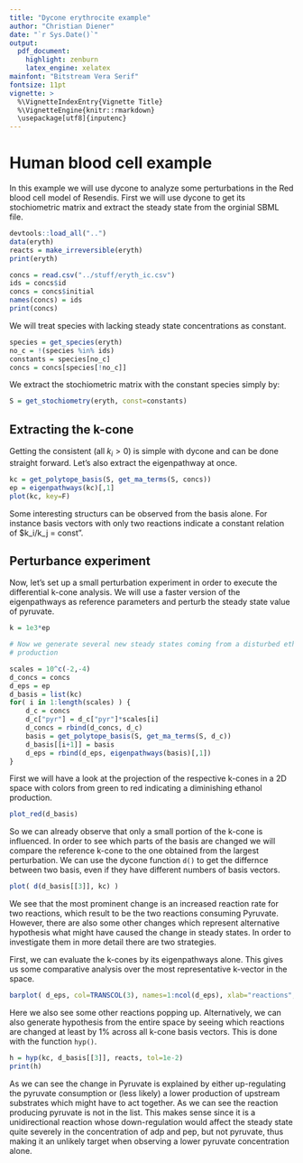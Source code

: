 ```yaml
---
title: "Dycone erythrocite example"
author: "Christian Diener"
date: "`r Sys.Date()`"
output:
  pdf_document:
    highlight: zenburn
    latex_engine: xelatex
mainfont: "Bitstream Vera Serif"
fontsize: 11pt
vignette: >
  %\VignetteIndexEntry{Vignette Title}
  %\VignetteEngine{knitr::rmarkdown}
  \usepackage[utf8]{inputenc}
---
```


Human blood cell example
========================

In this example we will use dycone to analyze some perturbations in the 
Red blood cell model of Resendis. First we will use dycone to get its stochiometric matrix and extract the steady state from the orginial SBML file.

```r
devtools::load_all("..")
data(eryth)
reacts = make_irreversible(eryth)
print(eryth)

concs = read.csv("../stuff/eryth_ic.csv")
ids = concs$id
concs = concs$initial
names(concs) = ids
print(concs)
```

We will treat species with lacking steady state concentrations as constant.
```r
species = get_species(eryth)
no_c = !(species %in% ids)
constants = species[no_c]
concs = concs[species[!no_c]]
```

We extract the stochiometric matrix with the constant species simply by:
```r
S = get_stochiometry(eryth, const=constants)
```

Extracting the k-cone
---------------------

Getting the consistent (all $k_i>0$) is simple with dycone and can be done straight
forward. Let's also extract the eigenpathway at once.

```r
kc = get_polytope_basis(S, get_ma_terms(S, concs))
ep = eigenpathways(kc)[,1]
plot(kc, key=F)
```

Some interesting structurs can be observed from the basis alone. For instance basis vectors with only two reactions indicate a constant relation of $k_i/k_j = const".

Perturbance experiment
----------------------

Now, let's set up a small perturbation experiment in order to execute the differential k-cone analysis. We will use a faster version of the eigenpathways
as reference parameters and perturb the steady state value of pyruvate.

```r
k = 1e3*ep

# Now we generate several new steady states coming from a disturbed ethanol 
# production 

scales = 10^c(-2,-4)
d_concs = concs
d_eps = ep 
d_basis = list(kc)
for( i in 1:length(scales) ) {
	d_c = concs
	d_c["pyr"] = d_c["pyr"]*scales[i]
	d_concs = rbind(d_concs, d_c)
	basis = get_polytope_basis(S, get_ma_terms(S, d_c))
	d_basis[[i+1]] = basis
	d_eps = rbind(d_eps, eigenpathways(basis)[,1])
}
``` 

First we will have a look at the projection of the respective k-cones in a 2D space
with colors from green to red indicating a diminishing ethanol production.

```r
plot_red(d_basis)
```

So we can already observe that only a small portion of the k-cone is influenced.
In order to see which parts of the basis are changed we will compare the reference
k-cone to the one obtained from the largest perturbation. We can use the dycone function `d()` to get the differnce between two basis, even if they have different numbers of basis vectors.

```r
plot( d(d_basis[[3]], kc) )
```
We see that the most prominent change is an increased reaction rate for two reactions, 
which result to be the two reactions consuming Pyruvate. However, there are also some other
changes which represent alternative hypothesis what might have caused the change in
steady states. In order to investigate them in more detail there are two strategies.

First, we can evaluate the k-cones by its eigenpathways alone. This gives us some
comparative analysis over the most representative k-vector in the space.

```r
barplot( d_eps, col=TRANSCOL(3), names=1:ncol(d_eps), xlab="reactions", beside=T )
```

Here we also see some other reactions popping up.
Alternatively, we can also generate hypothesis from the entire space by seeing which
reactions are changed at least by 1% across all k-cone basis vectors. This is done
with the function `hyp()`.

```r
h = hyp(kc, d_basis[[3]], reacts, tol=1e-2)
print(h)
```

As we can see the change in Pyruvate is explained by either up-regulating the pyruvate
consumption or (less likely) a lower production of upstream substrates which might have to act together. 
As we can see the reaction producing pyruvate is not in the list. This makes sense since it is a 
unidirectional reaction whose down-regulation would affect the steady state quite severely
in the concentration of adp and pep, but not pyruvate, thus making it an unlikely target 
when observing a lower pyruvate concentration alone.
